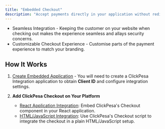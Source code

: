 ```yaml
---
title: "Embedded Checkout"
description: "Accept payments directly in your application without redirecting customers to ClickPesa"
---
```


- Seamless Integration -  Keeping the customer on your website when checking out makes the experience seamless and allays security concerns.
- Customizable Checkout Experience - Customise parts of the payment experience to match your branding.

## How It Works

1. [Create Embedded Application](/application/embedded-application-setup) - You will need to create a ClickPesa Integration application to obtain **Client ID** and configure integration settings.


2. **Add ClickPesa Checkout on Your Platform**

   - [React Application Integration](/docs/embedded/react-integration): Embed ClickPesa's Checkout component in your React application.
   - [HTML/JavaScript Integration](/docs/embedded/html-js-integration): Use ClickPesa's Checkout script to integrate the checkout in a plain HTML/JavaScript setup.